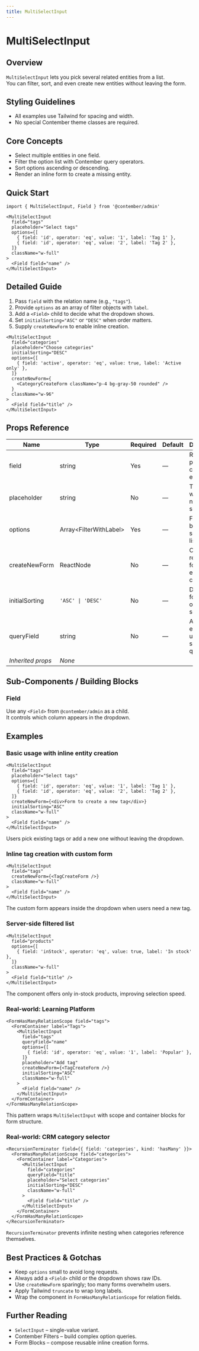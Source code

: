 ```yaml
---
title: MultiSelectInput
---
```


<!-- Edited by human: false -->
<!-- Examples count: 5 -->
<!-- Source examples: 1 -->
<!-- Playground examples: 0 -->
<!-- External examples: 4 -->
<!-- Import examples: 4 -->

# MultiSelectInput

## Overview
`MultiSelectInput` lets you pick several related entities from a list.  
You can filter, sort, and even create new entities without leaving the form.

## Styling Guidelines
* All examples use Tailwind for spacing and width.  
* No special Contember theme classes are required.

## Core Concepts
* Select multiple entities in one field.  
* Filter the option list with Contember query operators.  
* Sort options ascending or descending.  
* Render an inline form to create a missing entity.

## Quick Start
```tsx
import { MultiSelectInput, Field } from '@contember/admin'

<MultiSelectInput
  field="tags"
  placeholder="Select tags"
  options={[
    { field: 'id', operator: 'eq', value: '1', label: 'Tag 1' },
    { field: 'id', operator: 'eq', value: '2', label: 'Tag 2' },
  ]}
  className="w-full"
>
  <Field field="name" />
</MultiSelectInput>
```

## Detailed Guide
1. Pass `field` with the relation name (e.g., `"tags"`).  
2. Provide `options` as an array of filter objects with `label`.  
3. Add a `<Field>` child to decide what the dropdown shows.  
4. Set `initialSorting="ASC"` or `"DESC"` when order matters.  
5. Supply `createNewForm` to enable inline creation.  

```tsx
<MultiSelectInput
  field="categories"
  placeholder="Choose categories"
  initialSorting="DESC"
  options={[
    { field: 'active', operator: 'eq', value: true, label: 'Active only' },
  ]}
  createNewForm={
    <CategoryCreateForm className="p-4 bg-gray-50 rounded" />
  }
  className="w-96"
>
  <Field field="title" />
</MultiSelectInput>
```

## Props Reference
| Name | Type | Required | Default | Description |
| ---- | ---- | -------- | ------- | ----------- |
| field | string | Yes | — | Relation path in the current entity. |
| placeholder | string | No | — | Text shown when nothing is selected. |
| options | Array&lt;FilterWithLabel&gt; | Yes | — | Filters that build the selectable list. |
| createNewForm | ReactNode | No | — | Component rendered for inline entity creation. |
| initialSorting | `'ASC' \| 'DESC'` | No | — | Direction for initial option sorting. |
| queryField | string | No | — | Alternative entity field used for search queries. |
| *Inherited props* | _None_ |  |  |  |

## Sub-Components / Building Blocks
### Field
Use any `<Field>` from `@contember/admin` as a child.  
It controls which column appears in the dropdown.

## Examples
### Basic usage with inline entity creation
```tsx
<MultiSelectInput
  field="tags"
  placeholder="Select tags"
  options={[
    { field: 'id', operator: 'eq', value: '1', label: 'Tag 1' },
    { field: 'id', operator: 'eq', value: '2', label: 'Tag 2' },
  ]}
  createNewForm={<div>Form to create a new tag</div>}
  initialSorting="ASC"
  className="w-full"
>
  <Field field="name" />
</MultiSelectInput>
```
Users pick existing tags or add a new one without leaving the dropdown.

### Inline tag creation with custom form
```tsx
<MultiSelectInput
  field="tags"
  createNewForm={<TagCreateForm />}
  className="w-full"
>
  <Field field="name" />
</MultiSelectInput>
```
The custom form appears inside the dropdown when users need a new tag.

### Server-side filtered list
```tsx
<MultiSelectInput
  field="products"
  options={[
    { field: 'inStock', operator: 'eq', value: true, label: 'In stock' },
  ]}
  className="w-full"
>
  <Field field="title" />
</MultiSelectInput>
```
The component offers only in-stock products, improving selection speed.

### Real-world: Learning Platform
```tsx
<FormHasManyRelationScope field="tags">
  <FormContainer label="Tags">
    <MultiSelectInput
      field="tags"
      queryField="name"
      options={[
        { field: 'id', operator: 'eq', value: '1', label: 'Popular' },
      ]}
      placeholder="Add tag"
      createNewForm={<TagCreateForm />}
      initialSorting="ASC"
      className="w-full"
    >
      <Field field="name" />
    </MultiSelectInput>
  </FormContainer>
</FormHasManyRelationScope>
```
This pattern wraps `MultiSelectInput` with scope and container blocks for form structure.

### Real-world: CRM category selector
```tsx
<RecursionTerminator field={{ field: 'categories', kind: 'hasMany' }}>
  <FormHasManyRelationScope field="categories">
    <FormContainer label="Categories">
      <MultiSelectInput
        field="categories"
        queryField="title"
        placeholder="Select categories"
        initialSorting="DESC"
        className="w-full"
      >
        <Field field="title" />
      </MultiSelectInput>
    </FormContainer>
  </FormHasManyRelationScope>
</RecursionTerminator>
```
`RecursionTerminator` prevents infinite nesting when categories reference themselves.

## Best Practices & Gotchas
* Keep `options` small to avoid long requests.  
* Always add a `<Field>` child or the dropdown shows raw IDs.  
* Use `createNewForm` sparingly; too many forms overwhelm users.  
* Apply Tailwind `truncate` to wrap long labels.  
* Wrap the component in `FormHasManyRelationScope` for relation fields.

## Further Reading
* `SelectInput` – single-value variant.  
* Contember Filters – build complex option queries.  
* Form Blocks – compose reusable inline creation forms.

<!-- End of Generated Documentation -->